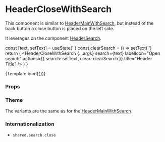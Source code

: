 
<Meta
  title="Components/Header/HeaderCloseWithSearch"
  component={HeaderCloseWithSearch}
/>

# HeaderCloseWithSearch

This component is similar to [HeaderMainWithSearch](http://localhost:4000/?path=/docs/components-header-headermainwithsearch--default-story), but instead of the back button a close button is placed on the left side.

It leverages on the component [HeaderSearch](/docs/components-header-headersearch--default-story).

  const [text, setText] = useState('')
  const clearSearch = () => setText('')
  return (
    <NavigationProvider>
      <HeaderCloseWithSearch
        {...args}
        search={text}
        labelIcon="Open search"
        actions={{ search: setText, clear: clearSearch }}
        title="Header Title"
      />
    </NavigationProvider>
  )
}

<Canvas>
  <Story name="Default">{Template.bind({})}</Story>
</Canvas>

### Props

<ArgsTable story="Default" />

### Theme

The variants are the same as for the [HeaderMainWithSearch](http://localhost:4000/?path=/docs/components-header-headermainwithsearch--default-story#theme).

### Internationalization

- `shared.search.close`
